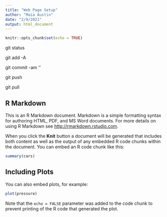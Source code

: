 ```yaml
---
title: "Web Page Setup"
author: "Maia Austin"
date: "2/9/2021"
output: html_document
---
```


```r
knitr::opts_chunk$set(echo = TRUE)
```
git status

git add -A

git commit -am '<message>'

git push 

git pull


## R Markdown

This is an R Markdown document. Markdown is a simple formatting syntax for authoring HTML, PDF, and MS Word documents. For more details on using R Markdown see <http://rmarkdown.rstudio.com>.

When you click the **Knit** button a document will be generated that includes both content as well as the output of any embedded R code chunks within the document. You can embed an R code chunk like this:

```r
summary(cars)
```

## Including Plots

You can also embed plots, for example:

```r
plot(pressure)
```

Note that the `echo = FALSE` parameter was added to the code chunk to prevent printing of the R code that generated the plot.
